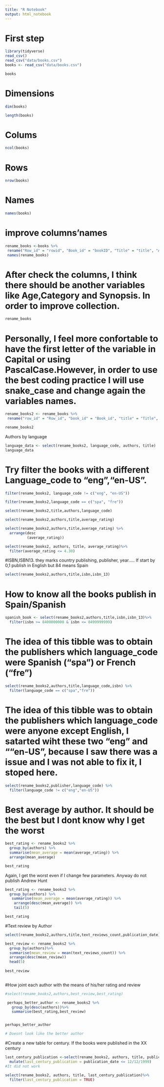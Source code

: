 ```yaml
---
title: "R Notebook"
output: html_notebook
---
```

# First step

```r
library(tidyverse)
read_csv()
read_csv("data/books.csv")
books <- read_csv("data/books.csv")
```


```r
books
```
# Dimensions

```r
dim(books)
```
```r
length(books)
```
# Colums
```r
ncol(books)
```
# Rows
```r
nrow(books)
```
# Names
```r
names(books)
```
# improve columns'names
```r
rename_books <-books %>% 
 rename("Row_id" = "rowid", "Book_id" = "bookID", "Title" = "title", "Authors"= "authors", "Average_rating" = "average_rating", "Isbn" = "isbn", "Isbn_13" = "isbn13", "Language_code" = "language_code", "Num_pages" = "num_pages", "Ratings_count" = "ratings_count", "Text_reviews_count" = "text_reviews_count","Publication_date" = "publication_date", "Publisher" = "publisher")
 names(rename_books)
```
# After check the columns, I think  there should be another variables like Age,Category and Synopsis. In order to improve collection. 

```r
rename_books
```
# Personally, I feel more confortable to have the first letter of the variable in Capital or using PascalCase.However, in order to use the best coding practice I will use snake_case and change again the variables names.
```r
rename_books2 <- rename_books %>% 
 rename("row_id" = "Row_id", "book_id" = "Book_id", "title" = "Title", "authors"= "Authors", "average_rating" = "Average_rating", "isbn" = "Isbn", "isbn_13" = "Isbn_13", "language_code" = "Language_code", "num_pages" = "Num_pages", "ratings_count" = "Ratings_count", "text_reviews_count" = "Text_reviews_count","publication_date" = "Publication_date", "publisher" = "Publisher")
```

```r
rename_books2
```

Authors by language
```r
language_data <- select(rename_books2, language_code, authors, title)
language_data
```
# Try filter the books with a different Language_code to "eng","en-US".
```r
filter(rename_books2, language_code != c("eng", "en-US"))
```

```r
filter(rename_books2,language_code == c("spa", "fre"))
```

```r
select(rename_books2,title,authors,language_code)
```

```r
select(rename_books2,authors,title,average_rating)
```

```r
select(rename_books2,authors,title,average_rating) %>% 
  arrange(desc
          (average_rating))
```

```r
select(rename_books2, authors, title, average_rating)%>% 
  filter(average_rating <= 4.30)
```
#ISBN,ISBN13. they marks country publishing, publisher, year..... If start by 0,1 publish in English but 84 means Spain


```r
select(rename_books2,authors,title,isbn,isbn_13)
```
# How to know all the books publish in Spain/Spanish
```r
spanish_book <- select(rename_books2,authors,title,isbn,isbn_13)%>% 
  filter(isbn >= 8400000000 & isbn <= 8499999999)


```











# The idea of this tibble was to obtain the publishers which language_code were Spanish ("spa") or French ("fre")
```r
select(rename_books2,authors,title,language_code,isbn) %>% 
  filter(language_code == c("spa","fre"))
```
# The idea of this tibble was to obtain the publishers which language_code were anyone except English, I satarted wiht these two "eng" and ""en-US", because I saw there was a issue and I was not able to fix it, I stoped here.
```r

select(rename_books2,publisher,language_code) %>% 
  filter(language_code != c("eng","en-US"))
```

# Best average by author. It should be the best but I dont know why I get the worst
```r

best_rating <- rename_books2 %>% 
  group_by(authors) %>% 
  summarise(mean_average = mean(average_rating)) %>% 
  arrange(mean_average)

best_rating

```
Again, I get the worst even if I change few parameters. Anyway do not publish Andrew Hunt

```r

best_rating <- rename_books2 %>% 
  group_by(authors) %>% 
   summarise(mean_average = mean(average_rating)) %>% 
    arrange(desc(mean_average)) %>% 
    tail(5)

best_rating

```

#Text review by Author  

```r
select(rename_books2,authors,title,text_reviews_count,publication_date)
```

```r

best_review <- rename_books2 %>%
  group_by(authors)%>%
  summarise(mean_review = mean(text_reviews_count)) %>% 
  arrange(desc(mean_review))
  head(5)
 
best_review
  
```
#How joint each author with the means of his/her rating and review

```r
#select(rename_books2,authors,best_review,best_rating)

 perhaps_better_author <- rename_books2 %>% 
   group_by(desc(authors))%>%
   summarise(best_rating,best_review) 


perhaps_better_author

# Doesnt look like the better author

```

#Create a new table for century. If the books were published in the XX century

```r
last_century_publication <-select(rename_books2, authors, title, publication_date) %>% 
  mutate(last_century_publication = publication_date <= 12/12/1999)
#It did not work
```

```r
select(rename_books2, authors, title, last_century_publication)%>%
  filter(last_century_publication = TRUE)
```













